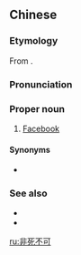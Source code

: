 ==Chinese==
{{zh-forms|type=112|lit=must die}}

===Etymology===
From {{etyl|en|zh}} {{m|en|Facebook}}.

===Pronunciation===
{{zh-pron
|m=Fēisǐ不kě
|cat=pn
}}

===Proper noun===
{{zh-proper noun}}

# {{lb|zh|colloquial|slang}} [[Facebook]]

====Synonyms====
* {{zh-l|臉書}}

===See also===
* {{zh-l|非……不可|tr=fēi...bùkě}}
* {{zh-l|死}}

[[ru:非死不可]]